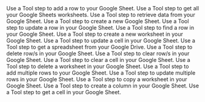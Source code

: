 <Columns cols={2}>
    <Card href="/tool/tool-steps/google-sheets/add-single-row" title="Add Single Row">
        Use a Tool step to add a row to your Google Sheet.
    </Card>
    <Card href="/tool/tool-steps/google-sheets/list-worksheets" title="List Worksheets">
        Use a Tool step to get all your Google Sheets worksheets.
    </Card>
    <Card href="/tool/tool-steps/google-sheets/get-values-in-range" title="Get Values in Range">
        Use a Tool step to retrieve data from your Google Sheet.
    </Card>
    <Card href="/tool/tool-steps/google-sheets/create-spreadsheet" title="Create Spreadsheet">
        Use a Tool step to create a new Google Sheet.
    </Card>
    <Card href="/tool/tool-steps/google-sheets/update-row" title="Update Row">
        Use a Tool step to update a row in your Google Sheet.
    </Card>
    <Card href="/tool/tool-steps/google-sheets/find-row" title="Find Row">
        Use a Tool step to find a row in your Google Sheet.
    </Card>
    <Card href="/tool/tool-steps/google-sheets/create-worksheet" title="Create Worksheet">
        Use a Tool step to create a new worksheet in your Google Sheet.
    </Card>
    <Card href="/tool/tool-steps/google-sheets/update-cell" title="Update Cell">
        Use a Tool step to update a cell in your Google Sheet.
    </Card>
    <Card href="/tool/tool-steps/google-sheets/get-spreadsheet-by-id" title="Get Spreadsheet by ID">
        Use a Tool step to get a spreadsheet from your Google Drive.
    </Card>
    <Card href="/tool/tool-steps/google-sheets/delete-rows" title="Delete Rows">
        Use a Tool step to delete row/s in your Google Sheet.
    </Card>
    <Card href="/tool/tool-steps/google-sheets/clear-rows" title="Clear Rows">
        Use a Tool step to clear row/s in your Google Sheet.
    </Card>
    <Card href="/tool/tool-steps/google-sheets/clear-cell" title="Clear Cell">
        Use a Tool step to clear a cell in your Google Sheet.
    </Card>
    <Card href="/tool/tool-steps/google-sheets/delete-worksheet" title="Delete Worksheet">
        Use a Tool step to delete a worksheet in your Google Sheet.
    </Card>
    <Card href="/tool/tool-steps/google-sheets/add-multiple-rows" title="Add Multiple Rows">
        Use a Tool step to add multiple rows to your Google Sheet.
    </Card>
    <Card href="/tool/tool-steps/google-sheets/update-multiple-rows" title="Update Multiple Rows">
        Use a Tool step to update multiple rows in your Google Sheet.
    </Card>
    <Card href="/tool/tool-steps/google-sheets/copy-worksheet" title="Copy Worksheet">
        Use a Tool step to copy a worksheet in your Google Sheet.
    </Card>
    <Card href="/tool/tool-steps/google-sheets/create-column" title="Create Column">
        Use a Tool step to create a column in your Google Sheet.
    </Card>
    <Card href="/tool/tool-steps/google-sheets/get-cell" title="Get Cell">
        Use a Tool step to get a cell in your Google Sheet.
    </Card>
</Columns>
